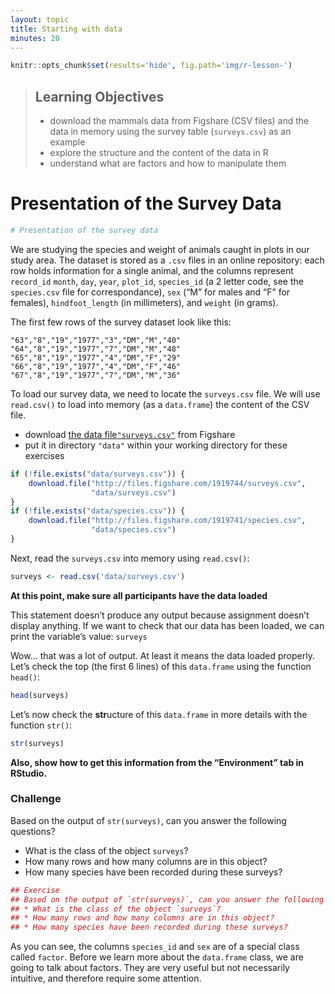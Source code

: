 ```yaml
---
layout: topic
title: Starting with data
minutes: 20
---
```


```r
knitr::opts_chunk$set(results='hide', fig.path='img/r-lesson-')
```

> ## Learning Objectives
>
> * download the mammals data from Figshare (CSV files) and the data in memory
> using the survey table (`surveys.csv`) as an example
> * explore the structure and the content of the data in R
> * understand what are factors and how to manipulate them

# Presentation of the Survey Data

```r
# Presentation of the survey data
```

We are studying the species and weight of animals caught in plots in our study
area.  The dataset is stored as a `.csv` files in an online repository: each row 
holds information for a single animal, and the columns represent `record_id` 
`month`, `day`, `year`, `plot_id`, `species_id` (a 2 letter code, see the 
`species.csv` file for correspondance), `sex` ("M" for males and "F" for 
females), `hindfoot_length` (in millimeters), and `weight` (in grams).

The first few rows of the survey dataset look like this:

    "63","8","19","1977","3","DM","M","40"
    "64","8","19","1977","7","DM","M","48"
    "65","8","19","1977","4","DM","F","29"
    "66","8","19","1977","4","DM","F","46"
    "67","8","19","1977","7","DM","M","36"

To load our survey data, we need to locate the `surveys.csv` file. We will use
`read.csv()` to load into memory (as a `data.frame`) the content of the CSV
file.

* download [the data file`"surveys.csv"`](https://github.com/datacarpentry/datacarpentry/raw/master/data/biology/surveys.csv) from Figshare
* put it in directory `"data"` within your working directory for these exercises

```r
if (!file.exists("data/surveys.csv")) {
    download.file("http://files.figshare.com/1919744/surveys.csv",
                  "data/surveys.csv")
}
if (!file.exists("data/species.csv")) {
    download.file("http://files.figshare.com/1919741/species.csv",
                  "data/species.csv")
}
```

Next, read the `surveys.csv` into memory using `read.csv()`:

```r
surveys <- read.csv('data/surveys.csv')
```

__At this point, make sure all participants have the data loaded__

This statement doesn't produce any output because assignment doesn't display
anything. If we want to check that our data has been loaded, we can print the
variable's value: `surveys`

Wow... that was a lot of output. At least it means the data loaded
properly. Let's check the top (the first 6 lines) of this `data.frame` using the
function `head()`:

```r
head(surveys)
```

Let's now check the **str**ucture of this `data.frame` in more details with the
function `str()`:

```r
str(surveys)
```

__Also, show how to get this information from the "Environment" tab in RStudio.__

### Challenge

Based on the output of `str(surveys)`, can you answer the following questions?

* What is the class of the object `surveys`?
* How many rows and how many columns are in this object?
* How many species have been recorded during these surveys?

```r
## Exercise
## Based on the output of `str(surveys)`, can you answer the following questions?
## * What is the class of the object `surveys`?
## * How many rows and how many columns are in this object?
## * How many species have been recorded during these surveys?
```

As you can see, the columns `species_id` and `sex` are of a special class called
`factor`. Before we learn more about the `data.frame` class, we are going to
talk about factors. They are very useful but not necessarily intuitive, and
therefore require some attention.

